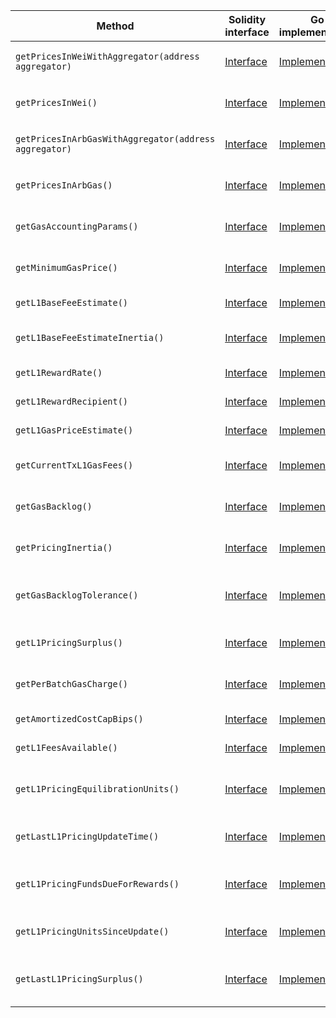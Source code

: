 <table>
  <thead>
    <tr>
      <th>Method</th>
      <th>Solidity interface</th>
      <th>Go implementation</th>
      <th>Description</th>
    </tr>
  </thead>
  <tbody>
    <tr>
      <td>
        <code>getPricesInWeiWithAggregator(address aggregator)</code>
      </td>
      <td>
        <a
          href="https://github.com/OffchainLabs/nitro-contracts/blob/763bd77906b7677da691eaa31c6e195d455197a4/src/precompiles/ArbGasInfo.sol#L22"
          target="_blank"
        >
          Interface
        </a>
      </td>
      <td>
        <a
          href="https://github.com/OffchainLabs/nitro/blob/v3.5.0/precompiles/ArbGasInfo.go#L27"
          target="_blank"
        >
          Implementation
        </a>
      </td>
      <td>GetPricesInWeiWithAggregator gets prices in wei when using the provided aggregator</td>
    </tr>
    <tr>
      <td>
        <code>getPricesInWei()</code>
      </td>
      <td>
        <a
          href="https://github.com/OffchainLabs/nitro-contracts/blob/763bd77906b7677da691eaa31c6e195d455197a4/src/precompiles/ArbGasInfo.sol#L44"
          target="_blank"
        >
          Interface
        </a>
      </td>
      <td>
        <a
          href="https://github.com/OffchainLabs/nitro/blob/v3.5.0/precompiles/ArbGasInfo.go#L102"
          target="_blank"
        >
          Implementation
        </a>
      </td>
      <td>GetPricesInWei gets prices in wei when using the caller's preferred aggregator</td>
    </tr>
    <tr>
      <td>
        <code>getPricesInArbGasWithAggregator(address aggregator)</code>
      </td>
      <td>
        <a
          href="https://github.com/OffchainLabs/nitro-contracts/blob/763bd77906b7677da691eaa31c6e195d455197a4/src/precompiles/ArbGasInfo.sol#L58"
          target="_blank"
        >
          Interface
        </a>
      </td>
      <td>
        <a
          href="https://github.com/OffchainLabs/nitro/blob/v3.5.0/precompiles/ArbGasInfo.go#L107"
          target="_blank"
        >
          Implementation
        </a>
      </td>
      <td>
        GetPricesInArbGasWithAggregator gets prices in ArbGas when using the provided aggregator
      </td>
    </tr>
    <tr>
      <td>
        <code>getPricesInArbGas()</code>
      </td>
      <td>
        <a
          href="https://github.com/OffchainLabs/nitro-contracts/blob/763bd77906b7677da691eaa31c6e195d455197a4/src/precompiles/ArbGasInfo.sol#L69"
          target="_blank"
        >
          Interface
        </a>
      </td>
      <td>
        <a
          href="https://github.com/OffchainLabs/nitro/blob/v3.5.0/precompiles/ArbGasInfo.go#L159"
          target="_blank"
        >
          Implementation
        </a>
      </td>
      <td>GetPricesInArbGas gets prices in ArbGas when using the caller's preferred aggregator</td>
    </tr>
    <tr>
      <td>
        <code>getGasAccountingParams()</code>
      </td>
      <td>
        <a
          href="https://github.com/OffchainLabs/nitro-contracts/blob/763bd77906b7677da691eaa31c6e195d455197a4/src/precompiles/ArbGasInfo.sol#L80"
          target="_blank"
        >
          Interface
        </a>
      </td>
      <td>
        <a
          href="https://github.com/OffchainLabs/nitro/blob/v3.5.0/precompiles/ArbGasInfo.go#L164"
          target="_blank"
        >
          Implementation
        </a>
      </td>
      <td>GetGasAccountingParams gets the rollup's speed limit, pool size, and tx gas limit</td>
    </tr>
    <tr>
      <td>
        <code>getMinimumGasPrice()</code>
      </td>
      <td>
        <a
          href="https://github.com/OffchainLabs/nitro-contracts/blob/763bd77906b7677da691eaa31c6e195d455197a4/src/precompiles/ArbGasInfo.sol#L90"
          target="_blank"
        >
          Interface
        </a>
      </td>
      <td>
        <a
          href="https://github.com/OffchainLabs/nitro/blob/v3.5.0/precompiles/ArbGasInfo.go#L172"
          target="_blank"
        >
          Implementation
        </a>
      </td>
      <td>GetMinimumGasPrice gets the minimum gas price needed for a transaction to succeed</td>
    </tr>
    <tr>
      <td>
        <code>getL1BaseFeeEstimate()</code>
      </td>
      <td>
        <a
          href="https://github.com/OffchainLabs/nitro-contracts/blob/763bd77906b7677da691eaa31c6e195d455197a4/src/precompiles/ArbGasInfo.sol#L93"
          target="_blank"
        >
          Interface
        </a>
      </td>
      <td>
        <a
          href="https://github.com/OffchainLabs/nitro/blob/v3.5.0/precompiles/ArbGasInfo.go#L177"
          target="_blank"
        >
          Implementation
        </a>
      </td>
      <td>GetL1BaseFeeEstimate gets the current estimate of the L1 basefee</td>
    </tr>
    <tr>
      <td>
        <code>getL1BaseFeeEstimateInertia()</code>
      </td>
      <td>
        <a
          href="https://github.com/OffchainLabs/nitro-contracts/blob/763bd77906b7677da691eaa31c6e195d455197a4/src/precompiles/ArbGasInfo.sol#L96"
          target="_blank"
        >
          Interface
        </a>
      </td>
      <td>
        <a
          href="https://github.com/OffchainLabs/nitro/blob/v3.5.0/precompiles/ArbGasInfo.go#L182"
          target="_blank"
        >
          Implementation
        </a>
      </td>
      <td>
        GetL1BaseFeeEstimateInertia gets how slowly ArbOS updates its estimate of the L1 basefee
      </td>
    </tr>
    <tr>
      <td>
        <code>getL1RewardRate()</code>
      </td>
      <td>
        <a
          href="https://github.com/OffchainLabs/nitro-contracts/blob/763bd77906b7677da691eaa31c6e195d455197a4/src/precompiles/ArbGasInfo.sol#L100"
          target="_blank"
        >
          Interface
        </a>
      </td>
      <td>
        <a
          href="https://github.com/OffchainLabs/nitro/blob/v3.5.0/precompiles/ArbGasInfo.go#L187"
          target="_blank"
        >
          Implementation
        </a>
      </td>
      <td>GetL1RewardRate gets the L1 pricer reward rate</td>
    </tr>
    <tr>
      <td>
        <code>getL1RewardRecipient()</code>
      </td>
      <td>
        <a
          href="https://github.com/OffchainLabs/nitro-contracts/blob/763bd77906b7677da691eaa31c6e195d455197a4/src/precompiles/ArbGasInfo.sol#L104"
          target="_blank"
        >
          Interface
        </a>
      </td>
      <td>
        <a
          href="https://github.com/OffchainLabs/nitro/blob/v3.5.0/precompiles/ArbGasInfo.go#L192"
          target="_blank"
        >
          Implementation
        </a>
      </td>
      <td>GetL1RewardRecipient gets the L1 pricer reward recipient</td>
    </tr>
    <tr>
      <td>
        <code>getL1GasPriceEstimate()</code>
      </td>
      <td>
        <a
          href="https://github.com/OffchainLabs/nitro-contracts/blob/763bd77906b7677da691eaa31c6e195d455197a4/src/precompiles/ArbGasInfo.sol#L107"
          target="_blank"
        >
          Interface
        </a>
      </td>
      <td>
        <a
          href="https://github.com/OffchainLabs/nitro/blob/v3.5.0/precompiles/ArbGasInfo.go#L197"
          target="_blank"
        >
          Implementation
        </a>
      </td>
      <td>GetL1GasPriceEstimate gets the current estimate of the L1 basefee</td>
    </tr>
    <tr>
      <td>
        <code>getCurrentTxL1GasFees()</code>
      </td>
      <td>
        <a
          href="https://github.com/OffchainLabs/nitro-contracts/blob/763bd77906b7677da691eaa31c6e195d455197a4/src/precompiles/ArbGasInfo.sol#L110"
          target="_blank"
        >
          Interface
        </a>
      </td>
      <td>
        <a
          href="https://github.com/OffchainLabs/nitro/blob/v3.5.0/precompiles/ArbGasInfo.go#L202"
          target="_blank"
        >
          Implementation
        </a>
      </td>
      <td>GetCurrentTxL1GasFees gets the fee paid to the aggregator for posting this tx</td>
    </tr>
    <tr>
      <td>
        <code>getGasBacklog()</code>
      </td>
      <td>
        <a
          href="https://github.com/OffchainLabs/nitro-contracts/blob/763bd77906b7677da691eaa31c6e195d455197a4/src/precompiles/ArbGasInfo.sol#L113"
          target="_blank"
        >
          Interface
        </a>
      </td>
      <td>
        <a
          href="https://github.com/OffchainLabs/nitro/blob/v3.5.0/precompiles/ArbGasInfo.go#L207"
          target="_blank"
        >
          Implementation
        </a>
      </td>
      <td>GetGasBacklog gets the backlogged amount of gas burnt in excess of the speed limit</td>
    </tr>
    <tr>
      <td>
        <code>getPricingInertia()</code>
      </td>
      <td>
        <a
          href="https://github.com/OffchainLabs/nitro-contracts/blob/763bd77906b7677da691eaa31c6e195d455197a4/src/precompiles/ArbGasInfo.sol#L116"
          target="_blank"
        >
          Interface
        </a>
      </td>
      <td>
        <a
          href="https://github.com/OffchainLabs/nitro/blob/v3.5.0/precompiles/ArbGasInfo.go#L212"
          target="_blank"
        >
          Implementation
        </a>
      </td>
      <td>Returns how slowly ArbOS updates the L2 basefee in response to backlogged gas</td>
    </tr>
    <tr>
      <td>
        <code>getGasBacklogTolerance()</code>
      </td>
      <td>
        <a
          href="https://github.com/OffchainLabs/nitro-contracts/blob/763bd77906b7677da691eaa31c6e195d455197a4/src/precompiles/ArbGasInfo.sol#L119"
          target="_blank"
        >
          Interface
        </a>
      </td>
      <td>
        <a
          href="https://github.com/OffchainLabs/nitro/blob/v3.5.0/precompiles/ArbGasInfo.go#L217"
          target="_blank"
        >
          Implementation
        </a>
      </td>
      <td>
        GetGasBacklogTolerance gets the forgivable amount of backlogged gas ArbOS will ignore when
        raising the basefee
      </td>
    </tr>
    <tr>
      <td>
        <code>getL1PricingSurplus()</code>
      </td>
      <td>
        <a
          href="https://github.com/OffchainLabs/nitro-contracts/blob/763bd77906b7677da691eaa31c6e195d455197a4/src/precompiles/ArbGasInfo.sol#L122"
          target="_blank"
        >
          Interface
        </a>
      </td>
      <td>
        <a
          href="https://github.com/OffchainLabs/nitro/blob/v3.5.0/precompiles/ArbGasInfo.go#L222"
          target="_blank"
        >
          Implementation
        </a>
      </td>
      <td>Returns the surplus of funds for L1 batch posting payments (may be negative)</td>
    </tr>
    <tr>
      <td>
        <code>getPerBatchGasCharge()</code>
      </td>
      <td>
        <a
          href="https://github.com/OffchainLabs/nitro-contracts/blob/763bd77906b7677da691eaa31c6e195d455197a4/src/precompiles/ArbGasInfo.sol#L125"
          target="_blank"
        >
          Interface
        </a>
      </td>
      <td>
        <a
          href="https://github.com/OffchainLabs/nitro/blob/v3.5.0/precompiles/ArbGasInfo.go#L246"
          target="_blank"
        >
          Implementation
        </a>
      </td>
      <td>
        Returns the base charge (in L1 gas) attributed to each data batch in the calldata pricer
      </td>
    </tr>
    <tr>
      <td>
        <code>getAmortizedCostCapBips()</code>
      </td>
      <td>
        <a
          href="https://github.com/OffchainLabs/nitro-contracts/blob/763bd77906b7677da691eaa31c6e195d455197a4/src/precompiles/ArbGasInfo.sol#L128"
          target="_blank"
        >
          Interface
        </a>
      </td>
      <td>
        <a
          href="https://github.com/OffchainLabs/nitro/blob/v3.5.0/precompiles/ArbGasInfo.go#L251"
          target="_blank"
        >
          Implementation
        </a>
      </td>
      <td>Returns the cost amortization cap in basis points</td>
    </tr>
    <tr>
      <td>
        <code>getL1FeesAvailable()</code>
      </td>
      <td>
        <a
          href="https://github.com/OffchainLabs/nitro-contracts/blob/763bd77906b7677da691eaa31c6e195d455197a4/src/precompiles/ArbGasInfo.sol#L131"
          target="_blank"
        >
          Interface
        </a>
      </td>
      <td>
        <a
          href="https://github.com/OffchainLabs/nitro/blob/v3.5.0/precompiles/ArbGasInfo.go#L256"
          target="_blank"
        >
          Implementation
        </a>
      </td>
      <td>Returns the available funds from L1 fees</td>
    </tr>
    <tr>
      <td>
        <code>getL1PricingEquilibrationUnits()</code>
      </td>
      <td>
        <a
          href="https://github.com/OffchainLabs/nitro-contracts/blob/763bd77906b7677da691eaa31c6e195d455197a4/src/precompiles/ArbGasInfo.sol#L135"
          target="_blank"
        >
          Interface
        </a>
      </td>
      <td>
        <a
          href="https://github.com/OffchainLabs/nitro/blob/v3.5.0/precompiles/ArbGasInfo.go#L261"
          target="_blank"
        >
          Implementation
        </a>
      </td>
      <td>
        Returns the equilibration units parameter for L1 price adjustment algorithm (Available since
        ArbOS 20)
      </td>
    </tr>
    <tr>
      <td>
        <code>getLastL1PricingUpdateTime()</code>
      </td>
      <td>
        <a
          href="https://github.com/OffchainLabs/nitro-contracts/blob/763bd77906b7677da691eaa31c6e195d455197a4/src/precompiles/ArbGasInfo.sol#L139"
          target="_blank"
        >
          Interface
        </a>
      </td>
      <td>
        <a
          href="https://github.com/OffchainLabs/nitro/blob/v3.5.0/precompiles/ArbGasInfo.go#L266"
          target="_blank"
        >
          Implementation
        </a>
      </td>
      <td>Returns the last time the L1 calldata pricer was updated (Available since ArbOS 20)</td>
    </tr>
    <tr>
      <td>
        <code>getL1PricingFundsDueForRewards()</code>
      </td>
      <td>
        <a
          href="https://github.com/OffchainLabs/nitro-contracts/blob/763bd77906b7677da691eaa31c6e195d455197a4/src/precompiles/ArbGasInfo.sol#L143"
          target="_blank"
        >
          Interface
        </a>
      </td>
      <td>
        <a
          href="https://github.com/OffchainLabs/nitro/blob/v3.5.0/precompiles/ArbGasInfo.go#L271"
          target="_blank"
        >
          Implementation
        </a>
      </td>
      <td>
        Returns the amount of L1 calldata payments due for rewards (per the L1 reward rate)
        (Available since ArbOS 20)
      </td>
    </tr>
    <tr>
      <td>
        <code>getL1PricingUnitsSinceUpdate()</code>
      </td>
      <td>
        <a
          href="https://github.com/OffchainLabs/nitro-contracts/blob/763bd77906b7677da691eaa31c6e195d455197a4/src/precompiles/ArbGasInfo.sol#L147"
          target="_blank"
        >
          Interface
        </a>
      </td>
      <td>
        <a
          href="https://github.com/OffchainLabs/nitro/blob/v3.5.0/precompiles/ArbGasInfo.go#L276"
          target="_blank"
        >
          Implementation
        </a>
      </td>
      <td>
        Returns the amount of L1 calldata posted since the last update (Available since ArbOS 20)
      </td>
    </tr>
    <tr>
      <td>
        <code>getLastL1PricingSurplus()</code>
      </td>
      <td>
        <a
          href="https://github.com/OffchainLabs/nitro-contracts/blob/763bd77906b7677da691eaa31c6e195d455197a4/src/precompiles/ArbGasInfo.sol#L151"
          target="_blank"
        >
          Interface
        </a>
      </td>
      <td>
        <a
          href="https://github.com/OffchainLabs/nitro/blob/v3.5.0/precompiles/ArbGasInfo.go#L281"
          target="_blank"
        >
          Implementation
        </a>
      </td>
      <td>
        Returns the L1 pricing surplus as of the last update (may be negative) (Available since
        ArbOS 20)
      </td>
    </tr>
  </tbody>
</table>
